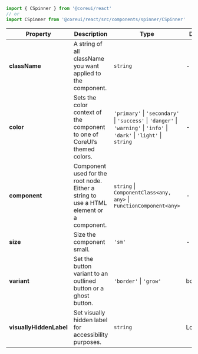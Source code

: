 
```jsx
import { CSpinner } from '@coreui/react'
// or
import CSpinner from '@coreui/react/src/components/spinner/CSpinner'
```

| Property | Description | Type | Default |
| --- | --- | --- | --- |
| **className** | A string of all className you want applied to the component. | `string` | - |
| **color** | Sets the color context of the component to one of CoreUI’s themed colors. | `'primary'` \| `'secondary'` \| `'success'` \| `'danger'` \| `'warning'` \| `'info'` \| `'dark'` \| `'light'` \| `string` | - |
| **component** | Component used for the root node. Either a string to use a HTML element or a component. | `string` \| `ComponentClass<any, any>` \| `FunctionComponent<any>` | - |
| **size** | Size the component small. | `'sm'` | - |
| **variant** | Set the button variant to an outlined button or a ghost button. | `'border'` \| `'grow'` | border |
| **visuallyHiddenLabel** | Set visually hidden label for accessibility purposes. | `string` | Loading... |
